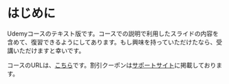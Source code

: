 # はじめに {.unnumbered}

Udemyコースのテキスト版です。コースでの説明で利用したスライドの内容を含めて、復習できるようにしてあります。もし興味を持っていただけたなら、受講いただけますと幸いです。

コースのURLは、[こちら](https://www.udemy.com/course/data-analysis-by-r-for-medical-profession/?referralCode=CDDBB546898AC0890672)です。割引クーポンは[サポートサイト](https://bunseki-data.com/r-onlinecourse/)に掲載しております。



